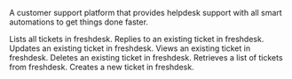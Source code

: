 A customer support platform that provides helpdesk support with all
    smart automations to get things done faster.

<Accordion title="List All Tickets">
Lists all tickets in freshdesk.
</Accordion>

<Accordion title="Reply to Ticket">
Replies to an existing ticket in freshdesk.
</Accordion>

<Accordion title="Update Ticket">
Updates an existing ticket in freshdesk.
</Accordion>

<Accordion title="View Ticket">
Views an existing ticket in freshdesk.
</Accordion>

<Accordion title="Delete Ticket">
Deletes an existing ticket in freshdesk.
</Accordion>

<Accordion title="Get Tickets">
Retrieves a list of tickets from freshdesk.
</Accordion>

<Accordion title="Create Ticket">
Creates a new ticket in freshdesk.
</Accordion>

